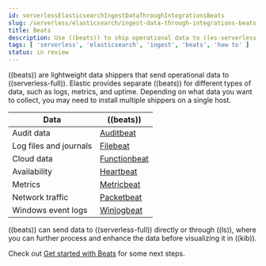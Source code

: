 ```yaml
---
id: serverlessElasticsearchIngestDataThroughIntegrationsBeats
slug: /serverless/elasticsearch/ingest-data-through-integrations-beats
title: Beats
description: Use ((beats)) to ship operational data to ((es-serverless)).
tags: [ 'serverless', 'elasticsearch', 'ingest', 'beats', 'how to' ]
status: in review
---
```



<InReview />

((beats)) are lightweight data shippers that send operational data to ((serverless-full)). 
Elastic provides separate ((beats)) for different types of data, such as logs, metrics, and uptime. 
Depending on what data you want to collect, you may need to install multiple shippers on a single host.

| Data | ((beats))|
|---|---|
| Audit data | [Auditbeat](https://www.elastic.co/products/beats/auditbeat) |
| Log files and journals | [Filebeat](https://www.elastic.co/products/beats/filebeat)|
| Cloud data | [Functionbeat](https://www.elastic.co/products/beats/functionbeat)|
| Availability | [Heartbeat](https://www.elastic.co/products/beats/heartbeat)|
| Metrics | [Metricbeat](https://www.elastic.co/products/beats/metricbeat)|
| Network traffic | [Packetbeat](https://www.elastic.co/products/beats/packetbeat)|
| Windows event logs | [Winlogbeat](https://www.elastic.co/products/beats/winlogbeat)|

((beats)) can send data to ((serverless-full)) directly or through ((ls)), where you
can further process and enhance the data before visualizing it in ((kib)).

Check out [Get started with Beats](((beats-ref))/getting-started.html) for some next steps.
